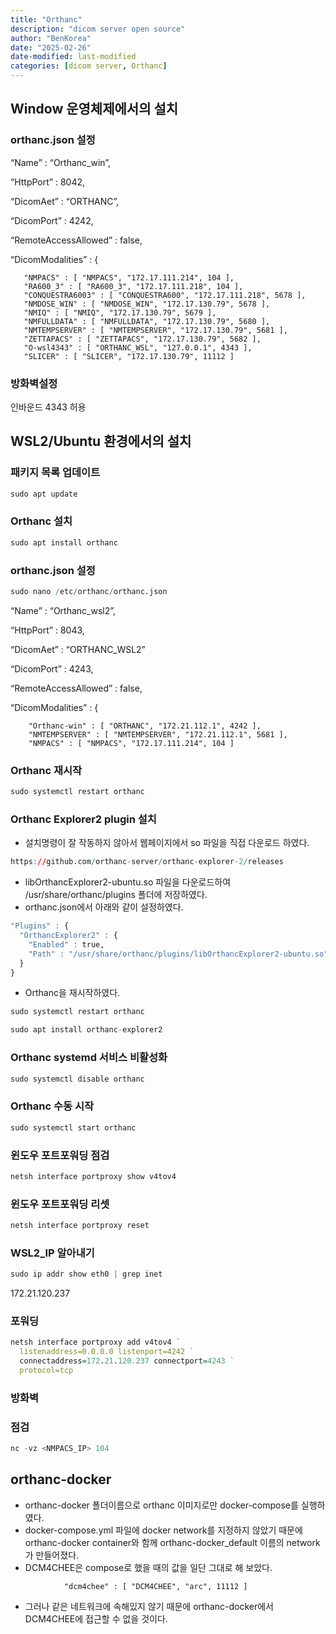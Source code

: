```yaml
---
title: "Orthanc"
description: "dicom server open source"
author: "BenKorea"
date: "2025-02-26"
date-modified: last-modified
categories: [dicom server, Orthanc]
---
```


## Window 운영체제에서의 설치

### orthanc.json 설정

"Name" : "Orthanc_win",

"HttpPort" : 8042,

"DicomAet" : "ORTHANC",

"DicomPort" : 4242,

"RemoteAccessAllowed" : false,

"DicomModalities" : {

```         
   "NMPACS" : [ "NMPACS", "172.17.111.214", 104 ],
   "RA600_3" : [ "RA600_3", "172.17.111.218", 104 ],
   "CONQUESTRA6003" : [ "CONQUESTRA600", "172.17.111.218", 5678 ],
   "NMDOSE_WIN" : [ "NMDOSE_WIN", "172.17.130.79", 5678 ],
   "NMIQ" : [ "NMIQ", "172.17.130.79", 5679 ],
   "NMFULLDATA" : [ "NMFULLDATA", "172.17.130.79", 5680 ],
   "NMTEMPSERVER" : [ "NMTEMPSERVER", "172.17.130.79", 5681 ],
   "ZETTAPACS" : [ "ZETTAPACS", "172.17.130.79", 5682 ],
   "O-wsl4343" : [ "ORTHANC_WSL", "127.0.0.1", 4343 ],
   "SLICER" : [ "SLICER", "172.17.130.79", 11112 ]
```

### 방화벽설정

인바운드 4343 허용

## WSL2/Ubuntu 환경에서의 설치

### 패키지 목록 업데이트

```r
sudo apt update
```

### Orthanc 설치

```r
sudo apt install orthanc
```

### orthanc.json 설정

```r
sudo nano /etc/orthanc/orthanc.json
```

"Name" : "Orthanc_wsl2",

"HttpPort" : 8043,

"DicomAet" : "ORTHANC_WSL2"

"DicomPort" : 4243,

"RemoteAccessAllowed" : false,

"DicomModalities" : {

```         
    "Orthanc-win" : [ "ORTHANC", "172.21.112.1", 4242 ],
    "NMTEMPSERVER" : [ "NMTEMPSERVER", "172.21.112.1", 5681 ],
    "NMPACS" : [ "NMPACS", "172.17.111.214", 104 ]
```

### Orthanc 재시작

```r
sudo systemctl restart orthanc
```

### Orthanc Explorer2 plugin 설치

-   설치명령이 잘 작동하지 않아서 웹페이지에서 so 파일을 직접 다운로드 하였다.

```r
https://github.com/orthanc-server/orthanc-explorer-2/releases
```

-   libOrthancExplorer2-ubuntu.so 파일을 다운로드하여 /usr/share/orthanc/plugins 폴더에 저장하였다.
-   orthanc.json에서 아래와 같이 설정하였다.

```r
"Plugins" : {
  "OrthancExplorer2" : {
    "Enabled" : true,
    "Path" : "/usr/share/orthanc/plugins/libOrthancExplorer2-ubuntu.so"
  }
}
```

-   Orthanc을 재시작하였다.

```r
sudo systemctl restart orthanc
```

```r
sudo apt install orthanc-explorer2
```

### Orthanc systemd 서비스 비활성화

```r
sudo systemctl disable orthanc
```

### Orthanc 수동 시작

```r
sudo systemctl start orthanc
```

### 윈도우 포트포워딩 점검

```r
netsh interface portproxy show v4tov4
```

### 윈도우 포트포워딩 리셋

```r
netsh interface portproxy reset
```

### WSL2_IP 알아내기

```r
sudo ip addr show eth0 | grep inet
```

172.21.120.237

### 포워딩

```r
netsh interface portproxy add v4tov4 `
  listenaddress=0.0.0.0 listenport=4242 `
  connectaddress=172.21.120.237 connectport=4243 `
  protocol=tcp
```

### 방화벽

### 점검

```r
nc -vz <NMPACS_IP> 104
```

## orthanc-docker

-   orthanc-docker 폴더이름으로 orthanc 이미지로만 docker-compose를 실행하였다.
-   docker-compose.yml 파일에 docker network를 지정하지 않았기 때문에 orthanc-docker container와 함께 orthanc-docker_default 이름의 network가 만들어졌다.
-   DCM4CHEE은 compose로 했을 때의 값을 일단 그대로 해 보았다.

```         
            "dcm4chee" : [ "DCM4CHEE", "arc", 11112 ]
```

-   그러나 같은 네트워크에 속해있지 않기 때문에 orthanc-docker에서 DCM4CHEE에 접근할 수 없을 것이다.
